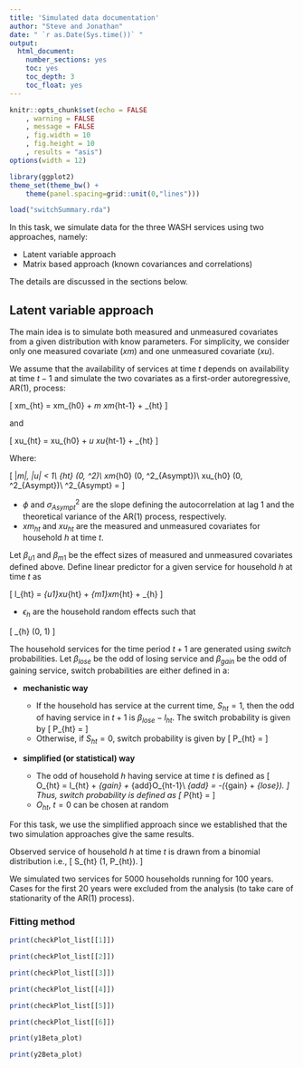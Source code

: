 ```yaml
---
title: 'Simulated data documentation'
author: "Steve and Jonathan"
date: " `r as.Date(Sys.time())` "
output:
  html_document:
    number_sections: yes
    toc: yes
    toc_depth: 3
    toc_float: yes
---
```



```r
knitr::opts_chunk$set(echo = FALSE
	, warning = FALSE
	, message = FALSE
	, fig.width = 10
	, fig.height = 10
	, results = "asis")
options(width = 12)

library(ggplot2)
theme_set(theme_bw() +
	theme(panel.spacing=grid::unit(0,"lines")))

load("switchSummary.rda")
```

In this task, we simulate data for the three WASH services using two approaches, namely:
	
- Latent variable approach
- Matrix based approach (known covariances and correlations)

The details are discussed in the sections below.


## Latent variable approach

The main idea is to simulate both measured and unmeasured covariates from a given distribution with know parameters. For simplicity, we consider only one measured covariate $(xm)$ and one unmeasured covariate $(xu)$.

We assume that the availability of services at time $t$ depends on availability at time $t-1$ and simulate the two covariates as a first-order autoregressive, AR(1), process:

\[
xm_{ht} = xm_{h0} + \phi_m xm_{ht-1} + \epsilon_{ht}
\]

and

\[
xu_{ht} = xu_{h0} + \phi_u xu_{ht-1} + \epsilon_{ht}
\]

Where:

\[
|\phi_m|, |\phi_u| < 1\\ 
\epsilon_{ht} \sim \mathit{N}(0, \sigma^2)\\
xm_{h0} \sim \mathit{N}(0, \sigma^2_{Asympt})\\
xu_{h0} \sim \mathit{N}(0, \sigma^2_{Asympt})\\
\sigma^2_{Asympt} = \frac{\sigma^2}{1 - \phi^2}
\]

- $\phi$ and $\sigma^2_{Asympt}$ are the slope defining the autocorrelation at lag 1 and the theoretical variance of the AR(1) process, respectively.
- $xm_{ht}$ and $xu_{ht}$ are the measured and unmeasured covariates for household $h$ at time $t$.

Let $\beta_{u1}$ and $\beta_{m1}$ be the effect sizes of measured and unmeasured covariates defined above. Define linear predictor for a given service for household $h$ at time $t$ as

\[
l_{ht} = \beta_{u1}xu_{ht} + \beta_{m1}xm_{ht} + \epsilon_{h} 
\]

- $\epsilon_{h}$ are the household random effects such that

\[
\epsilon_{h} \sim \mathit{N}(0, 1)
\]


The household services for the time period $t + 1$ are generated using _switch_ probabilities. Let $\beta_{lose}$ be the odd of losing service and $\beta_{gain}$ be the odd of gaining service, switch probabilities are either defined in a:

- **mechanistic way**
	- If the household has service at the current time, $S_{ht} = 1$, then the odd of having service in $t+1$ is $\beta_{lose} - l_{ht}$. The switch probability is given by
\[
P_{ht} = \frac{1}{1 + \exp{(-(\beta_{lose} - l_{ht})})}
\]
	- Otherwise, if $S_{ht} = 0$, switch probability is given by
\[
P_{ht} = \frac{1}{1 + \exp{(-(\beta_{gain} + l_{ht})})}
\]

- **simplified (or statistical) way**

	- The odd of household $h$ having service at time $t$ is defined as
\[
O_{ht} = l_{ht} + \beta_{gain} + \beta_{add}O_{ht-1}\\
\beta_{add} = -(\beta_{gain} + \beta_{lose}).
\]
	Thus, switch probability is defined as
\[
P_{ht} = \frac{1}{1 + \exp{(-O_{ht})}}
\]
	- $O_{ht}$, $t = 0$ can be chosen at random

For this task, we use the simplified approach since we established that the two simulation approaches give the same results.

Observed service of household $h$ at time $t$ is drawn from a binomial distribution i.e.,
\[
S_{ht} \sim \mathit{Bin}(1, P_{ht}).
\]

We simulated two services for $5000$ households running for $100$ years. Cases for the first $20$ years were excluded from the analysis (to take care of stationarity of the AR(1) process).

### Fitting method



```R
print(checkPlot_list[[1]])
```

```R
print(checkPlot_list[[2]])
```

```R
print(checkPlot_list[[3]])
```

```R
print(checkPlot_list[[4]])
```

```R
print(checkPlot_list[[5]])
```

```R
print(checkPlot_list[[6]])
```


```R
print(y1Beta_plot)
```

```R
print(y2Beta_plot)
```
